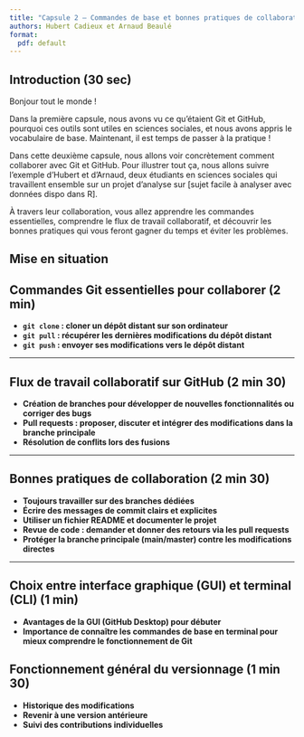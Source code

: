 ```yaml
---
title: "Capsule 2 – Commandes de base et bonnes pratiques de collaboration"
authors: Hubert Cadieux et Arnaud Beaulé
format:
  pdf: default
---
```


## Introduction (30 sec)

Bonjour tout le monde !

Dans la première capsule, nous avons vu ce qu'étaient Git et GitHub, pourquoi ces outils sont utiles en sciences sociales, et nous avons appris le vocabulaire de base. Maintenant, il est temps de passer à la pratique !

Dans cette deuxième capsule, nous allons voir concrètement comment collaborer avec Git et GitHub. Pour illustrer tout ça, nous allons suivre l'exemple d'Hubert et d'Arnaud, deux étudiants en sciences sociales qui travaillent ensemble sur un projet d'analyse sur [sujet facile à analyser avec données dispo dans R].

À travers leur collaboration, vous allez apprendre les commandes essentielles, comprendre le flux de travail collaboratif, et découvrir les bonnes pratiques qui vous feront gagner du temps et éviter les problèmes.

## Mise en situation 







## Commandes Git essentielles pour collaborer (2 min)

- **`git clone` : cloner un dépôt distant sur son ordinateur**
- **`git pull` : récupérer les dernières modifications du dépôt distant**
- **`git push` : envoyer ses modifications vers le dépôt distant**

---

## Flux de travail collaboratif sur GitHub (2 min 30)

- **Création de branches pour développer de nouvelles fonctionnalités ou corriger des bugs**
- **Pull requests : proposer, discuter et intégrer des modifications dans la branche principale**
- **Résolution de conflits lors des fusions**

---

## Bonnes pratiques de collaboration (2 min 30)

- **Toujours travailler sur des branches dédiées**
- **Écrire des messages de commit clairs et explicites**
- **Utiliser un fichier README et documenter le projet**
- **Revue de code : demander et donner des retours via les pull requests**
- **Protéger la branche principale (main/master) contre les modifications directes**

---

## Choix entre interface graphique (GUI) et terminal (CLI) (1 min)

- **Avantages de la GUI (GitHub Desktop) pour débuter**
- **Importance de connaître les commandes de base en terminal pour mieux comprendre le fonctionnement de Git**

## Fonctionnement général du versionnage (1 min 30)

- **Historique des modifications**
- **Revenir à une version antérieure**
- **Suivi des contributions individuelles**